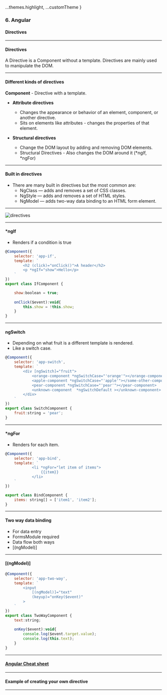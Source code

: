 
  ...themes.highlight,
  ...customTheme
}



### 6. Angular
#### Directives


---


#### Directives

A Directive is a Component without a template.
Directives are mainly used to manipulate the DOM.



---


#### Different kinds of directives

**Component** - Directive with a template.
* **Attribute directives**
  * Changes the appearance or behavior of an element, component, or another directive.
  * Sits on elements like attributes - changes the properties of that element.


* **Structural directives**
  * Change the DOM layout by adding and removing DOM elements.
  * Structural Directives - Also changes the DOM around it (*ngIf, *ngFor)


---
				

#### Built in directives
				
* There are many built in directives but the most common are:
	* NgClass — adds and removes a set of CSS classes.
	* NgStyle — adds and removes a set of HTML styles.
	* NgModel — adds two-way data binding to an HTML form element.


---

<img src={img1} alt="directives"/>


---

#### *ngIf

* Renders if a condition is true
           
```JavaScript
@Component({
	selector: 'app-if',
	template: `
		<h2 (click)="onClick()">A header</h2>
		<p *ngIf="show">Hello</p>
	`
})
export class IfComponent {

	show:boolean = true;
		
	onClick($event):void{
		this.show = !this.show;
	}
}
```



---
				

#### ngSwitch

* Depending on what fruit is a different template is rendered.
* Like a switch case.
           
```JavaScript
@Component({
	selector: 'app-switch',
	template: `
		<div [ngSwitch]="fruit">
			<orange-component *ngSwitchCase="'orange'"></orange-component>
			<apple-component *ngSwitchCase="'apple'"></some-other-component>
			<pear-component *ngSwitchCase="'pear'"></pear-component>
			<unknown-component  *ngSwitchDefault ></unknown-component>
		</div>
	`
})
export class SwitchComponent {
	fruit:string = 'pear';	
}
```


---
				
#### *ngFor

* Renders for each item.
           
```JavaScript
@Component({
	selector: 'app-bind',
	template: `
			<li *ngFor="let item of items">
				{{item}}
			</li>
	`
})

export class BindComponent {
	items: string[] = ['item1', 'item2'];
}
```


---

#### Two way data binding

* For data entry
* FormsModule required
* Data flow both ways
* [(ngModel)]


---
				
####  [(ngModel)]
           
```JavaScript
@Component({
	selector: 'app-two-way',
	template: `
		<input
			[(ngModel)]="text"
			(keyup)="onKey($event)"
		>
	`
})
export class TwoWayComponent {
	text:string;
		
	onKey($event):void{
		console.log($event.target.value);
		console.log(this.text);
	}
}
```


---

#### <a href="https://angular.io/guide/cheatsheet" target="blank">Angular Cheat sheet</a>


---

#### Example of creating your own directive


---



